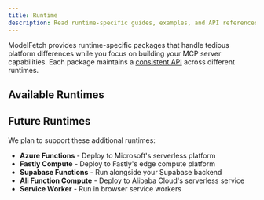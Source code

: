 ```yaml
---
title: Runtime
description: Read runtime-specific guides, examples, and API references
---
```


ModelFetch provides runtime-specific packages that handle tedious platform differences while you focus on building your MCP server capabilities. Each package maintains a [consistent API](/docs#the-handle-function) across different runtimes.

## Available Runtimes

<Cards>
  <Card
    title="Node.js"
    description="Run simple MCP servers with Node.js"
    href="/docs/runtime/node"
  />
  <Card
    title="Next.js"
    description="Run flexible MCP servers with Next.js"
    href="/docs/runtime/next"
  />
  <Card
    title="Bun"
    description="Run lightning-fast MCP servers with Bun"
    href="/docs/runtime/bun"
  />
  <Card
    title="Deno"
    description="Run secure MCP servers with Deno"
    href="/docs/runtime/deno"
  />
  <Card
    title="AWS Lambda"
    description="Deploy MCP servers to AWS Lambda"
    href="/docs/runtime/aws-lambda"
  />
  <Card
    title="Vercel"
    description="Deploy MCP servers to Vercel"
    href="/docs/runtime/vercel"
  />
  <Card
    title="Cloudflare"
    description="Deploy MCP servers to Cloudflare"
    href="/docs/runtime/cloudflare"
  />
  <Card
    title="Netlify"
    description="Deploy MCP servers to Netlify"
    href="/docs/runtime/netlify"
  />
</Cards>

## Future Runtimes

We plan to support these additional runtimes:

- **Azure Functions** - Deploy to Microsoft's serverless platform
- **Fastly Compute** - Deploy to Fastly's edge compute platform
- **Supabase Functions** - Run alongside your Supabase backend
- **Ali Function Compute** - Deploy to Alibaba Cloud's serverless service
- **Service Worker** - Run in browser service workers
